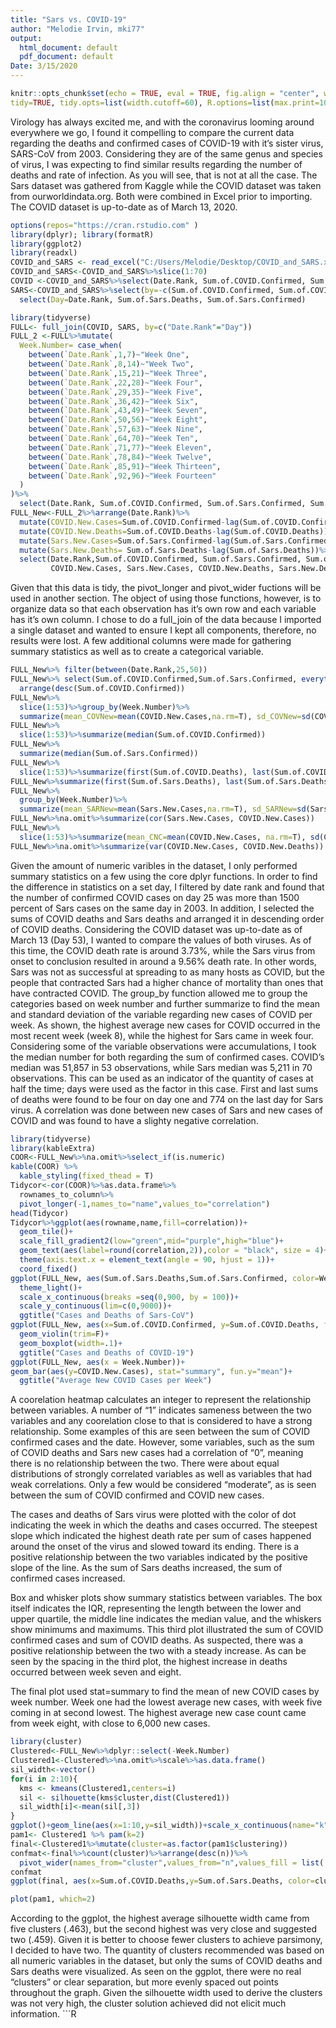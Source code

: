 ```yaml
---
title: "Sars vs. COVID-19"
author: "Melodie Irvin, mki77"
output:
  html_document: default
  pdf_document: default
Date: 3/15/2020
---
```

```r
knitr::opts_chunk$set(echo = TRUE, eval = TRUE, fig.align = "center", warning = F, message = F,
tidy=TRUE, tidy.opts=list(width.cutoff=60), R.options=list(max.print=100))
```

Virology has always excited me, and with the coronavirus looming around everywhere we go, I found it compelling to compare the current data regarding the deaths and confirmed cases of COVID-19 with it's sister virus, SARS-CoV from 2003. Considering they are of the same genus and species of virus, I was expecting to find similar results regarding the number of deaths and rate of infection. As you will see, that is not at all the case. The Sars dataset was gathered from Kaggle while the COVID dataset was taken from ourworldindata.org. Both were combined in Excel prior to importing. The COVID dataset is up-to-date as of March 13, 2020. 


```R
options(repos="https://cran.rstudio.com" )
library(dplyr); library(formatR)
library(ggplot2)
library(readxl)
COVID_and_SARS <- read_excel("C:/Users/Melodie/Desktop/COVID_and_SARS.xlsx")
COVID_and_SARS<-COVID_and_SARS%>%slice(1:70)
COVID <-COVID_and_SARS%>%select(Date.Rank, Sum.of.COVID.Confirmed, Sum.of.COVID.Deaths)
SARS<-COVID_and_SARS%>%select(by=-c(Sum.of.COVID.Confirmed, Sum.of.COVID.Deaths))%>%
  select(Day=Date.Rank, Sum.of.Sars.Deaths, Sum.of.Sars.Confirmed)
```


```R
library(tidyverse)
FULL<- full_join(COVID, SARS, by=c("Date.Rank"="Day"))
FULL_2 <-FULL%>%mutate(
  Week.Number= case_when(
    between(`Date.Rank`,1,7)~"Week One",
    between(`Date.Rank`,8,14)~"Week Two",
    between(`Date.Rank`,15,21)~"Week Three",
    between(`Date.Rank`,22,28)~"Week Four",
    between(`Date.Rank`,29,35)~"Week Five",
    between(`Date.Rank`,36,42)~"Week Six",
    between(`Date.Rank`,43,49)~"Week Seven",
    between(`Date.Rank`,50,56)~"Week Eight",
    between(`Date.Rank`,57,63)~"Week Nine",
    between(`Date.Rank`,64,70)~"Week Ten",
    between(`Date.Rank`,71,77)~"Week Eleven",
    between(`Date.Rank`,78,84)~"Week Twelve",
    between(`Date.Rank`,85,91)~"Week Thirteen",
    between(`Date.Rank`,92,96)~"Week Fourteen"
  )
)%>%
  select(Date.Rank, Sum.of.COVID.Confirmed, Sum.of.Sars.Confirmed, Sum.of.COVID.Deaths,   Sum.of.Sars.Deaths, Week.Number)
FULL_New<-FULL_2%>%arrange(Date.Rank)%>%
  mutate(COVID.New.Cases=Sum.of.COVID.Confirmed-lag(Sum.of.COVID.Confirmed))%>%
  mutate(COVID.New.Deaths=Sum.of.COVID.Deaths-lag(Sum.of.COVID.Deaths))%>%
  mutate(Sars.New.Cases=Sum.of.Sars.Confirmed-lag(Sum.of.Sars.Confirmed))%>%
  mutate(Sars.New.Deaths= Sum.of.Sars.Deaths-lag(Sum.of.Sars.Deaths))%>%
  select(Date.Rank,Sum.of.COVID.Confirmed, Sum.of.Sars.Confirmed, Sum.of.COVID.Deaths, Sum.of.Sars.Deaths,
         COVID.New.Cases, Sars.New.Cases, COVID.New.Deaths, Sars.New.Deaths, Week.Number)
```

Given that this data is tidy, the pivot_longer and pivot_wider fuctions will be used in another section. The object of using those functions, however, is to organize data so that each observation has it's own row and each variable has it's own column. I chose to do a full_join of the data because I imported a single dataset and wanted to ensure I kept all components, therefore, no results were lost. A few additional columns were made for gathering summary statistics as well as to create a categorical variable. 

```r
FULL_New%>% filter(between(Date.Rank,25,50))
FULL_New%>% select(Sum.of.COVID.Confirmed,Sum.of.Sars.Confirmed, everything())%>%
  arrange(desc(Sum.of.COVID.Confirmed))
FULL_New%>%
  slice(1:53)%>%group_by(Week.Number)%>%
  summarize(mean_COVNew=mean(COVID.New.Cases,na.rm=T), sd_COVNew=sd(COVID.New.Cases, na.rm=T))
FULL_New%>%
  slice(1:53)%>%summarize(median(Sum.of.COVID.Confirmed))
FULL_New%>%
  summarize(median(Sum.of.Sars.Confirmed))
FULL_New%>%
  slice(1:53)%>%summarize(first(Sum.of.COVID.Deaths), last(Sum.of.COVID.Deaths), n_Week=n_distinct(Week.Number))
FULL_New%>%summarize(first(Sum.of.Sars.Deaths), last(Sum.of.Sars.Deaths), n_Week=n_distinct(Week.Number))
FULL_New%>%
  group_by(Week.Number)%>%
  summarize(mean_SARNew=mean(Sars.New.Cases,na.rm=T), sd_SARNew=sd(Sars.New.Cases, na.rm=T))
FULL_New%>%na.omit%>%summarize(cor(Sars.New.Cases, COVID.New.Cases))
FULL_New%>%
  slice(1:53)%>%summarize(mean_CNC=mean(COVID.New.Cases, na.rm=T), sd(COVID.New.Cases, na.rm=T))
FULL_New%>%na.omit%>%summarize(var(COVID.New.Cases, COVID.New.Deaths))

```

Given the amount of numeric varibles in the dataset, I only performed summary statistics on a few using the core dplyr functions. In order to find the difference in statistics on a set day, I filtered by date rank and found that the number of confirmed COVID cases on day 25 was more than 1500 percent of Sars cases on the same day in 2003. In addition, I selected the sums of COVID deaths and Sars deaths and arranged it in descending order of COVID deaths. Considering the COVID dataset was up-to-date as of March 13 (Day 53), I wanted to compare the values of both viruses. As of this time, the COVID death rate is around 3.73%, while the Sars virus from onset to conclusion resulted in around a 9.56% death rate. In other words, Sars was not as successful at spreading to as many hosts as COVID, but the people that contracted Sars had a higher chance of mortality than ones that have contracted COVID. The group_by function allowed me to group the categories based on week number and further summarize to find the mean and standard deviation of the variable regarding new cases of COVID per week. As shown, the highest average new cases for COVID occurred in the most recent week (week 8), while the highest for Sars came in week four. Considering some of the variable observations were accumulations, I took the median number for both regarding the sum of confirmed cases. COVID's median was 51,857 in 53 observations, while Sars median was 5,211 in 70 observations. This can be used as an indicator of the quantity of cases at half the time; days were used as the factor in this case. First and last sums of deaths were found to be four on day one and 774 on the last day for Sars virus. A correlation was done between new cases of Sars and new cases of COVID and was found to have a slighty negative correlation.

```r
library(tidyverse)
library(kableExtra)
COOR<-FULL_New%>%na.omit%>%select_if(is.numeric)
kable(COOR) %>%
  kable_styling(fixed_thead = T)
Tidycor<-cor(COOR)%>%as.data.frame%>%
  rownames_to_column%>%
  pivot_longer(-1,names_to="name",values_to="correlation")
head(Tidycor)
Tidycor%>%ggplot(aes(rowname,name,fill=correlation))+
  geom_tile()+
  scale_fill_gradient2(low="green",mid="purple",high="blue")+
  geom_text(aes(label=round(correlation,2)),color = "black", size = 4)+
  theme(axis.text.x = element_text(angle = 90, hjust = 1))+ 
  coord_fixed()
ggplot(FULL_New, aes(Sum.of.Sars.Deaths,Sum.of.Sars.Confirmed, color=Week.Number))+geom_point()+
  theme_light()+
  scale_x_continuous(breaks =seq(0,900, by = 100))+
  scale_y_continuous(lim=c(0,9000))+ 
  ggtitle("Cases and Deaths of Sars-CoV")
ggplot(FULL_New, aes(x=Sum.of.COVID.Confirmed, y=Sum.of.COVID.Deaths, fill=Week.Number)) +
  geom_violin(trim=F)+
  geom_boxplot(width=.1)+
  ggtitle("Cases and Deaths of COVID-19")
ggplot(FULL_New, aes(x = Week.Number))+
geom_bar(aes(y=COVID.New.Cases), stat="summary", fun.y="mean")+
  ggtitle("Average New COVID Cases per Week")
```

A coorelation heatmap calculates an integer to represent the relationship between variables. A number of "1" indicates sameness between the two variables and any coorelation close to that is considered to have a strong relationship. Some examples of this are seen between the sum of COVID confirmed cases and the date. However, some variables, such as the sum of COVID deaths and Sars new cases had a correlation of "0", meaning there is no relationship between the two. There were about equal distributions of strongly correlated variables as well as variables that had weak correlations. Only a few would be considered "moderate", as is seen between the sum of COVID confirmed and COVID new cases.

The cases and deaths of Sars virus were plotted with the color of dot indicating the week in which the deaths and cases occurred. The steepest slope which indicated the highest death rate per sum of cases happened around the onset of the virus and slowed toward its ending. There is a positive relationship between the two variables indicated by the positive slope of the line. As the sum of Sars deaths increased, the sum of confirmed cases increased.

Box and whisker plots show summary statistics between variables. The box itself indicates the IQR, representing the length between the lower and upper quartile, the middle line indicates the median value, and the whiskers show minimums and maximums. This third plot illustrated the sum of COVID confirmed cases and sum of COVID deaths. As suspected, there was a positive relationship between the two with a steady increase. As can be seen by the spacing in the third plot, the highest increase in deaths occurred between week seven and eight. 

The final plot used stat=summary to find the mean of new COVID cases by week number. Week one had the lowest average new cases, with week five coming in at second lowest. The highest average new case count came from week eight, with close to 6,000 new cases.

```r
library(cluster)
Clustered<-FULL_New%>%dplyr::select(-Week.Number)
Clustered1<-Clustered%>%na.omit%>%scale%>%as.data.frame()
sil_width<-vector() 
for(i in 2:10){
  kms <- kmeans(Clustered1,centers=i) 
  sil <- silhouette(kms$cluster,dist(Clustered1)) 
  sil_width[i]<-mean(sil[,3])
} 
ggplot()+geom_line(aes(x=1:10,y=sil_width))+scale_x_continuous(name="k",breaks=1:10)
pam1<- Clustered1 %>% pam(k=2)
final<-Clustered1%>%mutate(cluster=as.factor(pam1$clustering))
confmat<-final%>%count(cluster)%>%arrange(desc(n))%>%
  pivot_wider(names_from="cluster",values_from="n",values_fill = list('n'=0))
confmat
ggplot(final, aes(x=Sum.of.COVID.Deaths,y=Sum.of.Sars.Deaths, color=cluster))+geom_point()

plot(pam1, which=2)
```

According to the ggplot, the highest average silhouette width came from five clusters (.463), but the second highest was very close and suggested two (.459). Given it is better to choose fewer clusters to achieve parsimony, I decided to have two. The quantity of clusters recommended was based on all numeric variables in the dataset, but only the sums of COVID deaths and Sars deaths were visualized. As seen on the ggplot, there were no real "clusters" or clear separation, but more evenly spaced out points throughout the graph. Given the silhouette width used to derive the clusters was not very high, the cluster solution achieved did not elicit much information. 
```R